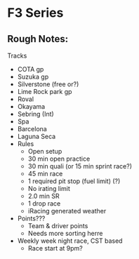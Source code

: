 # F3 Series

## Rough Notes:

Tracks
  - COTA gp
  - Suzuka gp
  - Silverstone (free or?)
  - Lime Rock park gp
  - Roval
  - Okayama
  - Sebring (Int)
  - Spa
  - Barcelona
  - Laguna Seca
- Rules
  - Open setup
  - 30 min open practice
  - 30 min quali (or 15 min sprint race?)
  - 45 min race
  - 1 required pit stop (fuel limit) (?)
  - No irating limit
  - 2.0 min SR
  - 1 drop race
  - iRacing generated weather
- Points???
  - Team & driver points
  - Needs more sorting herre
- Weekly week night race, CST based
  - Race start at 9pm?
